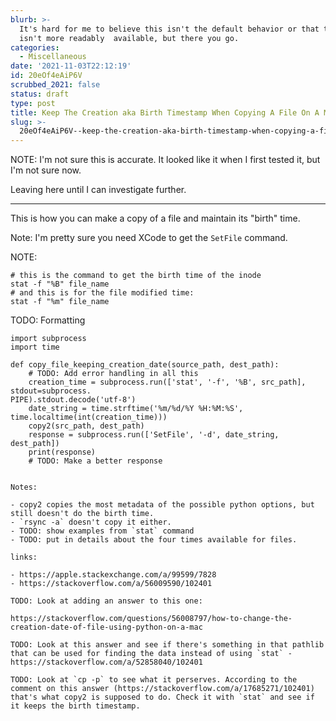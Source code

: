 ```yaml
---
blurb: >-
  It's hard for me to believe this isn't the default behavior or that the answer
  isn't more readably  available, but there you go.
categories:
  - Miscellaneous
date: '2021-11-03T22:12:19'
id: 20eOf4eAiP6V
scrubbed_2021: false
status: draft
type: post
title: Keep The Creation aka Birth Timestamp When Copying A File On A Mac In Python
slug: >-
  20eOf4eAiP6V--keep-the-creation-aka-birth-timestamp-when-copying-a-file-on-a-mac-in-python
---
```


NOTE: I'm not sure this is accurate. It looked like it when I first tested it, but I'm not sure now. 


Leaving here until I can investigate further. 

---




This is how you can make a copy of a file and maintain its "birth" time. 

Note: I'm pretty sure you need XCode to get the `SetFile` command. 

NOTE: 

```
# this is the command to get the birth time of the inode
stat -f "%B" file_name
# and this is for the file modified time:
stat -f "%m" file_name
```




TODO: Formatting

```python3
import subprocess
import time

def copy_file_keeping_creation_date(source_path, dest_path):
    # TODO: Add error handling in all this
    creation_time = subprocess.run(['stat', '-f', '%B', src_path], stdout=subprocess.
PIPE).stdout.decode('utf-8')
    date_string = time.strftime('%m/%d/%Y %H:%M:%S', time.localtime(int(creation_time)))
    copy2(src_path, dest_path)
    response = subprocess.run(['SetFile', '-d', date_string, dest_path])
    print(response)
    # TODO: Make a better response
    
    
Notes:

- copy2 copies the most metadata of the possible python options, but still doesn't do the birth time. 
- `rsync -a` doesn't copy it either. 
- TODO: show examples from `stat` command 
- TODO: put in details about the four times available for files. 

links:

- https://apple.stackexchange.com/a/99599/7828
- https://stackoverflow.com/a/56009590/102401

TODO: Look at adding an answer to this one:

https://stackoverflow.com/questions/56008797/how-to-change-the-creation-date-of-file-using-python-on-a-mac

TODO: Look at this answer and see if there's something in that pathlib that can be used for finding the data instead of using `stat` - https://stackoverflow.com/a/52858040/102401

TODO: Look at `cp -p` to see what it perserves. According to the comment on this answer (https://stackoverflow.com/a/17685271/102401) that's what copy2 is supposed to do. Check it with `stat` and see if it keeps the birth timestamp.
